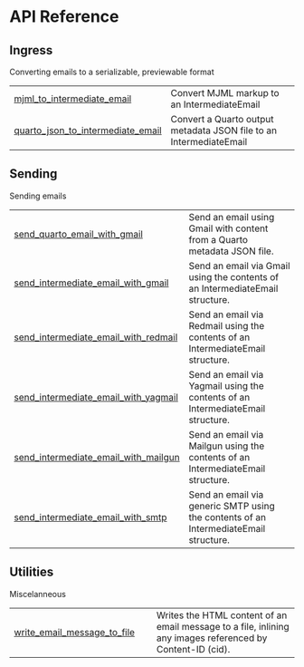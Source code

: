 # API Reference {.doc .doc-index}

## Ingress

Converting emails to a serializable, previewable format


| | |
| --- | --- |
| [mjml_to_intermediate_email](mjml_to_intermediate_email.qmd#emailer_lib.mjml_to_intermediate_email) | Convert MJML markup to an IntermediateEmail |
| [quarto_json_to_intermediate_email](quarto_json_to_intermediate_email.qmd#emailer_lib.quarto_json_to_intermediate_email) | Convert a Quarto output metadata JSON file to an IntermediateEmail |

## Sending

Sending emails


| | |
| --- | --- |
| [send_quarto_email_with_gmail](send_quarto_email_with_gmail.qmd#emailer_lib.send_quarto_email_with_gmail) | Send an email using Gmail with content from a Quarto metadata JSON file. |
| [send_intermediate_email_with_gmail](send_intermediate_email_with_gmail.qmd#emailer_lib.send_intermediate_email_with_gmail) | Send an email via Gmail using the contents of an IntermediateEmail structure. |
| [send_intermediate_email_with_redmail](send_intermediate_email_with_redmail.qmd#emailer_lib.send_intermediate_email_with_redmail) | Send an email via Redmail using the contents of an IntermediateEmail structure. |
| [send_intermediate_email_with_yagmail](send_intermediate_email_with_yagmail.qmd#emailer_lib.send_intermediate_email_with_yagmail) | Send an email via Yagmail using the contents of an IntermediateEmail structure. |
| [send_intermediate_email_with_mailgun](send_intermediate_email_with_mailgun.qmd#emailer_lib.send_intermediate_email_with_mailgun) | Send an email via Mailgun using the contents of an IntermediateEmail structure. |
| [send_intermediate_email_with_smtp](send_intermediate_email_with_smtp.qmd#emailer_lib.send_intermediate_email_with_smtp) | Send an email via generic SMTP using the contents of an IntermediateEmail structure. |

## Utilities

Miscelanneous 


| | |
| --- | --- |
| [write_email_message_to_file](write_email_message_to_file.qmd#emailer_lib.write_email_message_to_file) | Writes the HTML content of an email message to a file, inlining any images referenced by Content-ID (cid). |